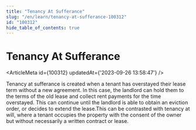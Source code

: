 ```yaml
---
title: "Tenancy At Sufferance"
slug: "/en/learn/tenancy-at-sufferance-100312"
id: "100312"
hide_table_of_contents: true
---
```



# Tenancy At Sufferance

<ArticleMeta id={100312} updatedAt={'2023-09-26 13:58:47'} />
<div className='border-solid border-b border-t-0 my-4 border-[var(--ifm-color-gray-300)]' />

Tenancy at sufferance is created when a tenant has overstayed their lease term without a new agreement. In this case, the landlord can hold them to the terms of the old lease and collect rent payments for the time overstayed. This can continue until the landlord is able to obtain an eviction order, or decides to extend the lease.This can be contrasted with tenancy at will, where a tenant occupies the property with the consent of the owner but without necessarily a written contract or lease.

